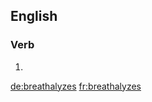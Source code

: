 ==English==

===Verb===
{{head|en|verb form}}

# {{en-third-person singular of|breathalyze}}

[[de:breathalyzes]]
[[fr:breathalyzes]]